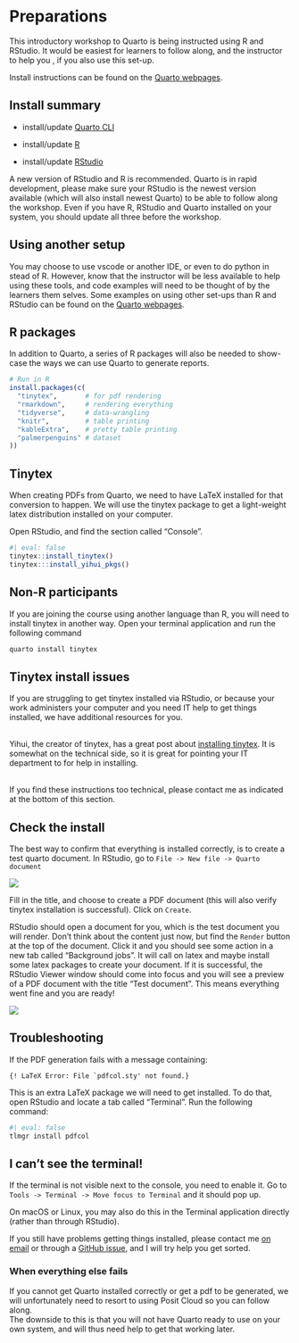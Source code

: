 # Preparations

This introductory workshop to Quarto is being instructed using R and RStudio. It would be easiest for learners to follow along, and the instructor to help you , if you also use this set-up.

Install instructions can be found on the [Quarto webpages](https://quarto.org/docs/get-started/).

::: callout-note
## Install summary

-   install/update [Quarto CLI](https://quarto.org/docs/get-started/)

-   install/update [R](https://cran.rstudio.com/)

-   install/update [RStudio](https://posit.co/download/rstudio-desktop/)
:::

A new version of RStudio and R is recommended. Quarto is in rapid development, please make sure your RStudio is the newest version available (which will also install newest Quarto) to be able to follow along the workshop. Even if you have R, RStudio and Quarto installed on your system, you should update all three before the workshop.

::: callout-caution
## Using another setup

You may choose to use vscode or another IDE, or even to do python in stead of R. However, know that the instructor will be less available to help using these tools, and code examples will need to be thought of by the learners them selves. Some examples on using other set-ups than R and RStudio can be found on the [Quarto webpages](https://quarto.org/).
:::

## R packages

In addition to Quarto, a series of R packages will also be needed to show-case the ways we can use Quarto to generate reports.

``` r
# Run in R
install.packages(c(
  "tinytex",       # for pdf rendering
  "rmarkdown",     # rendering everything
  "tidyverse",     # data-wrangling
  "knitr",         # table printing
  "kableExtra",    # pretty table printing
  "palmerpenguins" # dataset
))
```

## Tinytex

When creating PDFs from Quarto, we need to have LaTeX installed for that conversion to happen. We will use the tinytex package to get a light-weight latex distribution installed on your computer.

Open RStudio, and find the section called "Console".

```r
#| eval: false
tinytex::install_tinytex()
tinytex:::install_yihui_pkgs()
```

::: callout-note
## Non-R participants

If you are joining the course using another language than R, you will need to install tinytex in another way. Open your terminal application and run the following command

``` bash
quarto install tinytex
```
:::

::: callout-warning
## Tinytex install issues

If you are struggling to get tinytex installed via RStudio, or because your work administers your computer and you need IT help to get things installed, we have additional resources for you.\

\
Yihui, the creator of tinytex, has a great post about [installing tinytex](https://yihui.org/tinytex/). It is somewhat on the technical side, so it is great for pointing your IT department to for help in installing.\

\
If you find these instructions too technical, please contact me as indicated at the bottom of this section.
:::

## Check the install

The best way to confirm that everything is installed correctly, is to create a test quarto document. In RStudio, go to `File -> New file -> Quarto document`

![](images/image-698515572.png)\

Fill in the title, and choose to create a PDF document (this will also verify tinytex installation is successful). Click on `Create`.

RStudio should open a document for you, which is the test document you will render. Don't think about the content just now, but find the `Render` button at the top of the document. Click it and you should see some action in a new tab called "Background jobs". It will call on latex and maybe install some latex packages to create your document. If it is successful, the RStudio Viewer window should come into focus and you will see a preview of a PDF document with the title "Test document". This means everything went fine and you are ready!

![](images/image-676971779.png)

## Troubleshooting

If the PDF generation fails with a message containing:\

`` {! LaTeX Error: File `pdfcol.sty' not found.} ``

This is an extra LaTeX package we will need to get installed. To do that, open RStudio and locate a tab called "Terminal". Run the following command:\

```bash
#| eval: false
tlmgr install pdfcol
```

::: callout-warning
## I can't see the terminal!

If the terminal is not visible next to the console, you need to enable it. Go to `Tools -> Terminal -> Move focus to Terminal` and it should pop up.

On macOS or Linux, you may also do this in the Terminal application directly (rather than through RStudio).
:::

If you still have problems getting things installed, please contact me [on email](mailto:a.m.mowinckel@psykologi.uio.no) or through a [GitHub issue](https://github.com/drmowinckels/quartaki/issues), and I will try help you get sorted.

### When everything else fails

If you cannot get Quarto installed correctly or get a pdf to be generated, we will unfortunately need to resort to using Posit Cloud so you can follow along.\
The downside to this is that you will not have Quarto ready to use on your own system, and will thus need help to get that working later.
